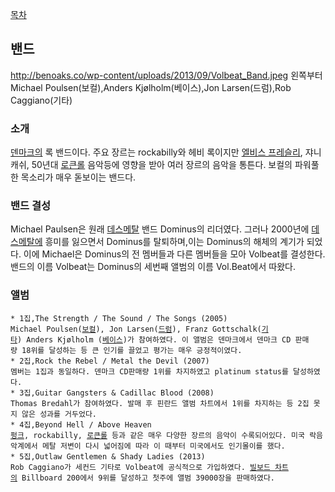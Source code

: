 [[목차]]
== 밴드 ==
http://benoaks.co/wp-content/uploads/2013/09/Volbeat_Band.jpeg
왼쪽부터 Michael Poulsen(보컬),Anders Kjølholm(베이스),Jon Larsen(드럼),Rob Caggiano(기타)
=== 소개 ===
[[덴마크]]의 록 밴드이다. 주요 장르는 rockabilly와 헤비 록이지만 [[엘비스 프레슬리]], 쟈니 캐쉬, 50년대 [[로큰롤]] 음악등에 영향을 받아 여러 장르의 음악을 통튼다. 보컬의 파워풀한 목소리가 매우 돋보이는 밴드다.
=== 밴드 결성 ===
Michael Paulsen은 원래 [[데스메탈]] 밴드 Dominus의 리더였다. 그러나 2000년에 [[데스메탈]]에 흥미를 잃으면서 Dominus를 탈퇴하며,이는 Dominus의 해체의 계기가 되었다. 이에 Michael은 Dominus의 전 멤버들과 다른 멤버들을 모아 Volbeat를 결성한다. 밴드의 이름 Volbeat는 Dominus의 세번째 앨범의 이름 Vol.Beat에서 따왔다.
=== 앨범 ===
 * 1집,The Strength / The Sound / The Songs (2005)
 Michael Poulsen([[보컬리스트|보컬]]), Jon Larsen([[드럼]]), Franz Gottschalk([[기타]]) Anders Kjølholm ([[베이스 기타|베이스]])가 참여하였다. 이 앨범은 덴마크에서 덴마크 CD 판매량 18위를 달성하는 등 큰 인기를 끌었고 평가는 매우 긍정적이였다.
 * 2집,Rock the Rebel / Metal the Devil (2007)
 멤버는 1집과 동일하다. 덴마크 CD판매량 1위를 차지하였고 platinum status를 달성하였다.
 * 3집,Guitar Gangsters & Cadillac Blood (2008)
 Thomas Bredahl가 참여하였다. 발매 후 핀란드 앨범 차트에서 1위를 차지하는 등 2집 못지 않은 성과를 거두었다. 
 * 4집,Beyond Hell / Above Heaven
 [[펑크 록|펑크]], rockabilly, [[로큰롤]] 등과 같은 매우 다양한 장르의 음악이 수록되어있다. 미국 락음악계에서 메탈 저변이 다시 넓어짐에 따라 이 때부터 미국에서도 인기몰이를 했다.
 * 5집,Outlaw Gentlemen & Shady Ladies (2013)
 Rob Caggiano가 세컨드 기타로 Volbeat에 공식적으로 가입하였다. [[빌보드 차트]]의 Billboard 200에서 9위를 달성하고 첫주에 앨범 39000장을 판매하였다.
